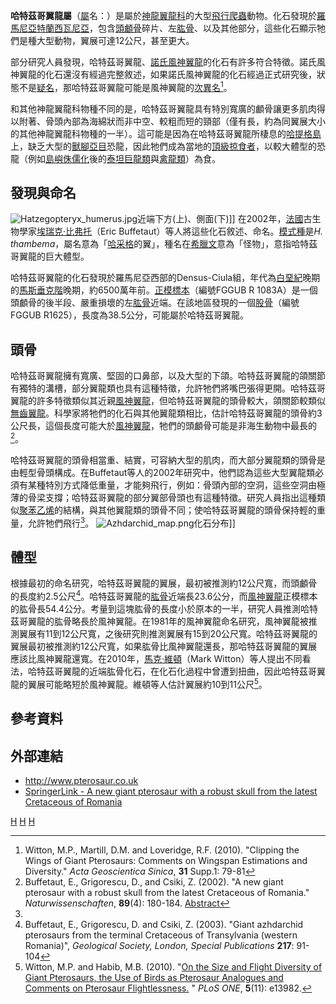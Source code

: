 {{noteTA
|1=zh-hans:特兰西瓦尼亚; zh-hk:外西凡尼亞; zh-tw:外西凡尼亞;
}}
{{Automatic taxobox
| taxon = Hatzegopteryx
| fossil_range = [[白堊紀|白堊紀]]晚期,{{Fossil range|66}}
| image = Hatzegopteryx.png
| image_caption = 哈特茲哥翼龍捕食[[查摩西斯龍|查摩西斯龍]]的想像圖
| authority = Buffetaut, Grigorescu & Csiki, 2002 
| type_species = '''怪物哈特茲哥翼龍<br>''Hatzegopteryx thambema'''''
| type_species_authority = Buffetaut, Grigorescu & Csiki, 2002 
}}

'''哈特茲哥翼龍屬'''（[[屬|屬]]名：{{lang|la|''Hatzegopteryx''}}）是屬於[[神龍翼龍科|神龍翼龍科]]的大型[[飛行|飛行]][[爬蟲|爬蟲]]動物。化石發現於[[羅馬尼亞|羅馬尼亞]][[特蘭西瓦尼亞|特蘭西瓦尼亞]]，包含[[頭顱骨|頭顱骨]]碎片、左[[肱骨|肱骨]]、以及其他部分，這些化石顯示牠們是種大型動物，翼展可達12公尺，甚至更大。

部分研究人員發現，哈特茲哥翼龍、[[風神翼龍|諾氏風神翼龍]]的化石有許多符合特徵。諾氏風神翼龍的化石還沒有經過完整敘述，如果諾氏風神翼龍的化石經過正式研究後，狀態不是[[疑名|疑名]]，那哈特茲哥翼龍可能是風神翼龍的[[次異名|次異名]]<ref name=witton2010>Witton, M.P., Martill, D.M. and Loveridge, R.F. (2010). "Clipping the Wings of Giant Pterosaurs: Comments on Wingspan Estimations and Diversity." ''Acta Geoscientica Sinica'', '''31''' Supp.1: 79-81</ref>。

和其他神龍翼龍科物種不同的是，哈特茲哥翼龍具有特別寬廣的顱骨讓更多肌肉得以附著、骨頭內部為海綿狀而非中空、較粗而短的頸部（僅有{{convert|1.5|m|ft|0}}長，約為同翼展大小的其他神龍翼龍科物種的一半）。這可能是因為在哈特茲哥翼龍所棲息的[[哈提格島|哈提格島]]上，缺乏大型的[[獸腳亞目|獸腳亞目]]恐龍，因此牠們成為當地的[[頂級掠食者|頂級掠食者]]，以較大體型的恐龍（例如[[島嶼侏儒化|島嶼侏儒化]]後的[[泰坦巨龍類|泰坦巨龍類]]與[[禽龍類|禽龍類]]）為食。

==發現與命名==
[[File:Hatzegopteryx_humerus.jpg|thumb]]近端下方(上)、側面(下)]] 
在2002年，[[法國|法國]]古生物學家[[埃瑞克·比弗托|埃瑞克·比弗托]]（Eric Buffetaut）等人將這些化石敘述、命名。[[模式種|模式種]]是''H. thambema''，屬名意為「[[哈采格|哈采格]]的翼」，種名在[[希臘文|希臘文]]意為「怪物」，意指哈特茲哥翼龍的巨大體型。

哈特茲哥翼龍的化石發現於羅馬尼亞西部的Densus-Ciula組，年代為[[白堊紀|白堊紀]]晚期的[[馬斯垂克階|馬斯垂克階]]晚期，約6500萬年前。[[正模標本|正模標本]]（編號FGGUB R 1083A）是一個頭顱骨的後半段、嚴重損壞的左[[肱骨|肱骨]]近端。在該地區發現的一個[[股骨|股骨]]（編號FGGUB R1625），長度為38.5公分，可能屬於哈特茲哥翼龍。

==頭骨==
哈特茲哥翼龍擁有寬廣、堅固的口鼻部，以及大型的下頜。哈特茲哥翼龍的頜關節有獨特的溝槽，部分翼龍類也具有這種特徵，允許牠們將嘴巴張得更開。哈特茲哥翼龍的許多特徵類似其近親[[風神翼龍|風神翼龍]]，但哈特茲哥翼龍的頭骨較大，頜關節較類似[[無齒翼龍|無齒翼龍]]。科學家將牠們的化石與其他翼龍類相比，估計哈特茲哥翼龍的頭骨約3公尺長，這個長度可能大於[[風神翼龍|風神翼龍]]，牠們的頭顱骨可能是非海生動物中最長的<ref name="buffetautetal2002">Buffetaut, E., Grigorescu, D., and Csiki, Z. (2002). "A new giant pterosaur with a robust skull from the latest Cretaceous of Romania." ''Naturwissenschaften'', '''89'''(4): 180-184. [http://www.springerlink.com/content/w55xf7hvvmwp6t5c/ Abstract]{{Dead link|date=2020年2月 |bot=InternetArchiveBot |fix-attempted=yes }}</ref>。

哈特茲哥翼龍的頭骨相當重、結實，可容納大型的肌肉，而大部分翼龍類的頭骨是由輕型骨頭構成。在Buffetaut等人的2002年研究中，他們認為這些大型翼龍類必須有某種特別方式降低重量，才能夠飛行，例如：骨頭內部的空洞，這些空洞由極薄的骨梁支撐；哈特茲哥翼龍的部分翼部骨頭也有這種特徵。研究人員指出這種類似[[聚苯乙烯|聚苯乙烯]]的結構，與其他翼龍類的頭骨不同；使哈特茲哥翼龍的頭骨保持輕的重量，允許牠們飛行<ref name="buffetautetal2002"/>。
[[File:Azhdarchid_map.png|thumb]]化石分布]]
==體型==
根據最初的命名研究，哈特茲哥翼龍的翼展，最初被推測約12公尺寬，而頭顱骨的長度約2.5公尺<ref>Buffetaut, E., Grigorescu, D. and Csiki, Z. (2003). "Giant azhdarchid pterosaurs from the terminal Cretaceous of Transylvania (western Romania)", ''Geological Society, London, Special Publications'' '''217''': 91-104</ref>。哈特茲哥翼龍的[[肱骨|肱骨]]近端長23.6公分，而[[風神翼龍|風神翼龍]]正模標本的肱骨長54.4公分。考量到這塊肱骨的長度小於原本的一半，研究人員推測哈特茲哥翼龍的肱骨略長於風神翼龍。在1981年的風神翼龍命名研究，風神翼龍被推測翼展有11到12公尺寬，之後研究則推測翼展有15到20公尺寬。哈特茲哥翼龍的翼展最初被推測約12公尺寬，如果肱骨比風神翼龍還長，那哈特茲哥翼龍的翼展應該比風神翼龍還寬。在2010年，[[馬克·維頓|馬克·維頓]]（Mark Witton）等人提出不同看法，哈特茲哥翼龍的近端肱骨化石，在化石化過程中曾遭到扭曲，因此哈特茲哥翼龍的翼展可能略短於風神翼龍。維頓等人估計翼展約10到11公尺<ref name=witton2010b>Witton, M.P. and Habib, M.B. (2010). "[http://www.plosone.org/article/info:doi/10.1371/journal.pone.0013982 On the Size and Flight Diversity of Giant Pterosaurs, the Use of Birds as Pterosaur Analogues and Comments on Pterosaur Flightlessness.] {{Wayback|url=http://www.plosone.org/article/info:doi/10.1371/journal.pone.0013982 |date=20141229212528 }}" ''PLoS ONE'', '''5'''(11): e13982.{{doi|10.1371/journal.pone.0013982}}</ref>。

==參考資料==
{{Reflist}}

==外部連結==
*http://www.pterosaur.co.uk{{Wayback|url=http://www.pterosaur.co.uk/ |date=20120716092155 }}
*[http://www.springerlink.com/content/w55xf7hvvmwp6t5c/ SpringerLink - A new giant pterosaur with a robust skull from the latest Cretaceous of Romania]{{Dead link|date=2020年2月 |bot=InternetArchiveBot |fix-attempted=yes }}
{{翼龍目|Az.}}
{{Taxonbar|from=Q133849}}

[[Category:白堊紀翼龍類|H]]
[[Category:神龍翼龍超科|H]]
[[Category:2002年描述的分类群|H]]